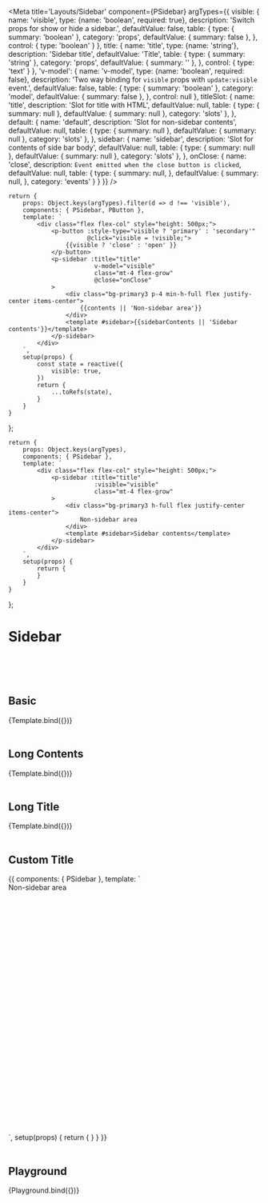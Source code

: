 

<Meta title='Layouts/Sidebar' component={PSidebar} argTypes={{
    visible: {
        name: 'visible',
        type: {name: 'boolean', required: true},
        description: 'Switch props for show or hide a sidebar.',
        defaultValue: false,
        table: {
            type: {
                summary: 'boolean'
            },
            category: 'props',
            defaultValue: {
                summary: false
            },
        },
        control: {
            type: 'boolean'
        }
    },
    title: {
        name: 'title',
        type: {name: 'string'},
        description: 'Sidebar title',
        defaultValue: 'Title',
        table: {
            type: {
                summary: 'string'
            },
            category: 'props',
            defaultValue: {
                summary: ''
            },
        },
        control: {
            type: 'text'
        }
    },
    'v-model': {
        name: 'v-model',
        type: {name: 'boolean', required: false},
        description: 'Two way binding for `visible` props with `update:visible` event.',
        defaultValue: false,
        table: {
            type: {
                summary: 'boolean'
            },
            category: 'model',
            defaultValue: {
                summary: false
            },
        },
        control: null
    },
    titleSlot: {
        name: 'title',
        description: 'Slot for title with HTML',
        defaultValue: null,
        table: {
            type: {
                summary: null
            },
            defaultValue: {
                summary: null
            },
            category: 'slots'
        },
    },
    default: {
        name: 'default',
        description: 'Slot for non-sidebar contents',
        defaultValue: null,
        table: {
            type: {
                summary: null
            },
            defaultValue: {
                summary: null
            },
            category: 'slots'
        },
    },
    sidebar: {
        name: 'sidebar',
        description: 'Slot for contents of side bar body',
        defaultValue: null,
        table: {
            type: {
                summary: null
            },
            defaultValue: {
                summary: null
            },
            category: 'slots'
        },
    },
    onClose: {
        name: 'close',
        description: `Event emitted when the close button is clicked`,
        defaultValue: null,
        table: {
            type: {
                summary: null,
            },
            defaultValue: {
                summary: null,
            },
            category: 'events'
        }
    }
}} />


    return {
        props: Object.keys(argTypes).filter(d => d !== 'visible'),
        components: { PSidebar, PButton },
        template: `
            <div class="flex flex-col" style="height: 500px;">
                <p-button :style-type="visible ? 'primary' : 'secondary'"
                          @click="visible = !visible;">
                    {{visible ? 'close' : 'open' }}
                </p-button>
                <p-sidebar :title="title"
                            v-model="visible"
                            class="mt-4 flex-grow"
                            @close="onClose"
                >
                    <div class="bg-primary3 p-4 min-h-full flex justify-center items-center">
                        {{contents || 'Non-sidebar area'}}
                    </div>
                    <template #sidebar>{{sidebarContents || 'Sidebar contents'}}</template>
                </p-sidebar>
            </div>
        `,
        setup(props) {
            const state = reactive({
                visible: true,
            })
            return {
                ...toRefs(state),
            }
        }
    }
};

    return {
        props: Object.keys(argTypes),
        components: { PSidebar },
        template: `
            <div class="flex flex-col" style="height: 500px;">
                <p-sidebar :title="title"
                            :visible="visible"
                            class="mt-4 flex-grow"
                >
                    <div class="bg-primary3 h-full flex justify-center items-center">
                        Non-sidebar area
                    </div>
                    <template #sidebar>Sidebar contents</template>
                </p-sidebar>
            </div>
        `,
        setup(props) {
            return {
            }
        }
    }
};


# Sidebar
<br/>
<br/>
<br/>

## Basic

<Canvas>
    <Story name="basic" argTypes={{
        contents: {
            defaultValue: ''
        },
        sidebarContents: {
            defaultValue: ''
        }
    }}>
        {Template.bind({})}
    </Story>
</Canvas>

<br/>
<br/>

## Long Contents

<Canvas>
    <Story name="long contents" argTypes={{
        contents: {
            defaultValue: faker.lorem.lines(50)
        },
        sidebarContents: {
            defaultValue: faker.lorem.lines(50)
        }
    }}>
        {Template.bind({})}
    </Story>
</Canvas>

<br/>
<br/>

## Long Title

<Canvas>
    <Story name="long title" argTypes={{
        contents: {
            defaultValue: ''
        },
        sidebarContents: {
            defaultValue: faker.lorem.lines(50)
        }
    }} args={{
        title: faker.lorem.lines(2)
    }}>
        {Template.bind({})}
    </Story>
</Canvas>

<br/>
<br/>

## Custom Title

<Canvas>
    <Story name="custom title" argTypes={{
        contents: {
            defaultValue: ''
        },
        sidebarContents: {
            defaultValue: ''
        }
    }}>
        {{
            components: { PSidebar },
            template: `
            <div style="height: 500px;">
                <p-sidebar :visible="true"
                            class="mt-4"
                >
                    <div class="bg-primary3 h-full flex justify-center items-center">
                        Non-sidebar area
                    </div>
                    <template #title>
                        <strong class="text-coral">This is Custom Title</strong> with title slot.
                    </template>
                    <template #sidebar>Sidebar Contents</template>
                </p-sidebar>
            </div>
            `,
            setup(props) {
                return {
                }
            }
        }}
    </Story>
</Canvas>

<br/>
<br/>

## Playground

<Canvas>
    <Story name="playground" >
        {Playground.bind({})}
    </Story>
</Canvas>

<ArgsTable story="playground" />









